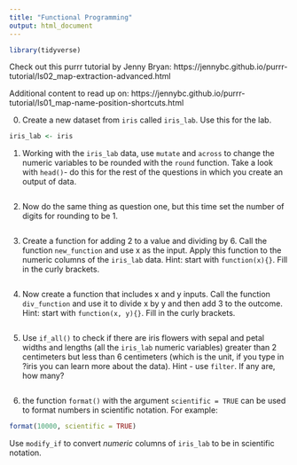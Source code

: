 ```yaml
---
title: "Functional Programming"
output: html_document
---
```


```r
library(tidyverse)
```

Check out this purrr tutorial by Jenny Bryan: https://jennybc.github.io/purrr-tutorial/ls02_map-extraction-advanced.html

Additional content to read up on: 
https://jennybc.github.io/purrr-tutorial/ls01_map-name-position-shortcuts.html

0. Create a new dataset from `iris` called `iris_lab`. Use this for the lab.

```r
iris_lab <- iris
```

1. Working with the `iris_lab` data, use `mutate` and `across` to change the numeric variables to be rounded with the `round` function. Take a look with `head()`- do this for the rest of the questions in which you create an output of data.

```r

```

2. Now do the same thing as question one, but this time set the number of digits for rounding to be 1.

```r

```

3. Create a function for adding 2 to a value and dividing by 6. Call the function `new_function` and use x as the input. Apply this function to the numeric columns of the `iris_lab` data. Hint: start with `function(x){}`. Fill in the curly brackets.

```r

```

4. Now create a function that includes x and y inputs. Call the function `div_function` and use it to divide x by y and then add 3 to the outcome. Hint: start with `function(x, y){}`. Fill in the curly brackets.

```r

```

5. Use `if_all()` to check if there are iris flowers with sepal and petal widths and lengths (all the `iris_lab` numeric variables) greater than 2 centimeters but less than 6 centimeters (which is the unit, if you type in ?iris you can learn more about the data). Hint - use `filter`. If any are, how many?

```r

```

6.  the function `format()` with the argument `scientific = TRUE` can be used to format numbers in scientific notation. For example:

```r
format(10000, scientific = TRUE)
```

Use `modify_if` to convert *numeric* columns of `iris_lab` to be in scientific notation. 

```r

```
